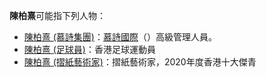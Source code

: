 '''陳柏熹'''可能指下列人物：
*[[陳柏熹_(慕詩集團)|陳柏熹 (慕詩集團)]]：[[慕詩國際|慕詩國際]]（{{hkex2|0130}}）高級管理人員。
*[[陳柏熹_(足球員)|陳柏熹 (足球員)]]：香港足球運動員
*[[陳柏熹_(摺紙藝術家)|陳柏熹 (摺紙藝術家)]]：摺紙藝術家，2020年度香港十大傑青

{{disambig|Cat=三字陳姓人名消歧義|bo}}